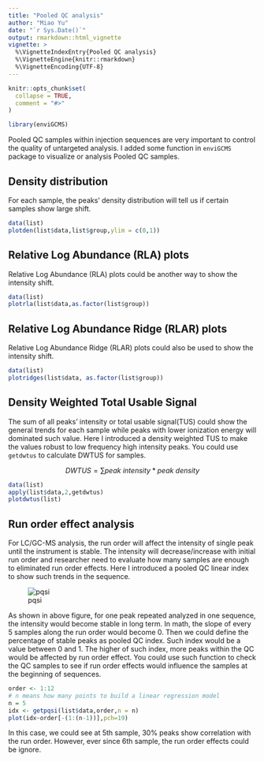 ```yaml
---
title: "Pooled QC analysis"
author: "Miao Yu"
date: "`r Sys.Date()`"
output: rmarkdown::html_vignette
vignette: >
  %\VignetteIndexEntry{Pooled QC analysis}
  %\VignetteEngine{knitr::rmarkdown}
  %\VignetteEncoding{UTF-8}
---
```


```r
knitr::opts_chunk$set(
  collapse = TRUE,
  comment = "#>"
)
```

```r
library(enviGCMS)
```

Pooled QC samples within injection sequences are very important to control the quality of untargeted analysis. I added some function in `enviGCMS` package to visualize or analysis Pooled QC samples.

## Density distribution

For each sample, the peaks' density distribution will tell us if certain samples show large shift.

```r
data(list)
plotden(list$data,list$group,ylim = c(0,1))
```

## Relative Log Abundance (RLA) plots

Relative Log Abundance (RLA) plots could be another way to show the intensity shift.

```r
data(list)
plotrla(list$data,as.factor(list$group))
```

## Relative Log Abundance Ridge (RLAR) plots

Relative Log Abundance Ridge (RLAR) plots could also be used to show the intensity shift.

```r
data(list)
plotridges(list$data, as.factor(list$group))
```


## Density Weighted Total Usable Signal

The sum of all peaks' intensity or total usable signal(TUS) could show the general trends for each sample while peaks with lower ionization energy will dominated such value. Here I introduced a density weighted TUS to make the values robust to low frequency high intensity peaks. You could use `getdwtus` to calculate DWTUS for samples.

$$DWTUS = \sum peak\ intensity * peak\ density$$

```r
data(list)
apply(list$data,2,getdwtus)
plotdwtus(list)
```

## Run order effect analysis

For LC/GC-MS analysis, the run order will affect the intensity of single peak until the instrument is stable. The intensity will decrease/increase with initial run order and researcher need to evaluate how many samples are enough to eliminated run order effects. Here I introduced a pooled QC linear index to show such trends in the sequence. 

![pqsi](https://yufree.github.io/presentation/figure/pooledQC.png)

As shown in above figure, for one peak repeated analyzed in one sequence, the intensity would become stable in long term. In math, the slope of every 5 samples along the run order would become 0. Then we could define the percentage of stable peaks as pooled QC index. Such index would be a value between 0 and 1. The higher of such index, more peaks within the QC would be affected by run order effect. You could use such function to check the QC samples to see if run order effects would influence the samples at the beginning of sequences.

```r
order <- 1:12
# n means how many points to build a linear regression model
n = 5
idx <- getpqsi(list$data,order,n = n)
plot(idx~order[-(1:(n-1))],pch=19)
```

In this case, we could see at 5th sample, 30% peaks show correlation with the run order. However, ever since 6th sample, the run order effects could be ignore.



